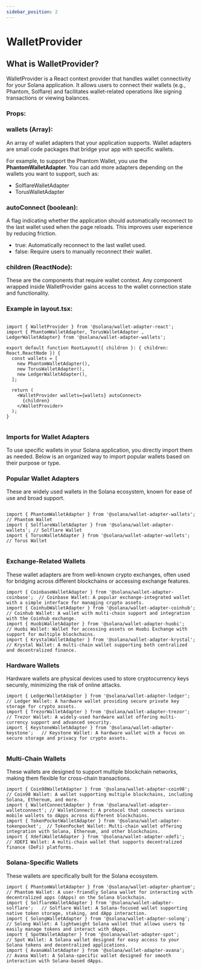 ```yaml
---
sidebar_position: 2
---
```


# WalletProvider

## What is WalletProvider?
WalletProvider is a React context provider that handles wallet connectivity for your Solana application. It allows users to connect their wallets (e.g., Phantom, Solflare) and facilitates wallet-related operations like signing transactions or viewing balances.

### Props:


### wallets (Array):
An array of wallet adapters that your application supports. Wallet adapters are small code packages that bridge your app with specific wallets.

For example, to support the Phantom Wallet, you use the **PhantomWalletAdapter**. You can add more adapters depending on the wallets you want to support, such as:

- SolflareWalletAdapter
- TorusWalletAdapter

### autoConnect (boolean):
A flag indicating whether the application should automatically reconnect to the last wallet used when the page reloads. This improves user experience by reducing friction.

- true: Automatically reconnect to the last wallet used.
- false: Require users to manually reconnect their wallet.

### children (ReactNode):
These are the components that require wallet context. Any component wrapped inside WalletProvider gains access to the wallet connection state and functionality.



### **Example in layout.tsx:**
```tsx

import { WalletProvider } from '@solana/wallet-adapter-react';
import { PhantomWalletAdapter, TorusWalletAdapter , LedgerWalletAdapter} from '@solana/wallet-adapter-wallets';

export default function RootLayout({ children }: { children: React.ReactNode }) {
  const wallets = [
    new PhantomWalletAdapter(),
    new TorusWalletAdapter(),
    new LedgerWalletAdapter(),
  ];

  return (
    <WalletProvider wallets={wallets} autoConnect>
      {children}
    </WalletProvider>
  );
}


```

### Imports for Wallet Adapters
To use specific wallets in your Solana application, you directly import them as needed. Below is an organized way to import popular wallets based on their purpose or type.

### Popular Wallet Adapters
These are widely used wallets in the Solana ecosystem, known for ease of use and broad support.


```tsx

import { PhantomWalletAdapter } from '@solana/wallet-adapter-wallets'; // Phantom Wallet  
import { SolflareWalletAdapter } from '@solana/wallet-adapter-wallets'; // Solflare Wallet  
import { TorusWalletAdapter } from '@solana/wallet-adapter-wallets';   // Torus Wallet  


```

### Exchange-Related Wallets

These wallet adapters are from well-known crypto exchanges, often used for bridging across different blockchains or accessing exchange features.


``` tsx
import { CoinbaseWalletAdapter } from '@solana/wallet-adapter-coinbase';  // Coinbase Wallet: A popular exchange-integrated wallet with a simple interface for managing crypto assets.
import { CoinhubWalletAdapter } from '@solana/wallet-adapter-coinhub';    // Coinhub Wallet: A wallet with multi-chain support and integration with the Coinhub exchange.
import { HuobiWalletAdapter } from '@solana/wallet-adapter-huobi';        // Huobi Wallet: Wallet for accessing assets on Huobi Exchange with support for multiple blockchains.
import { KrystalWalletAdapter } from '@solana/wallet-adapter-krystal';    // Krystal Wallet: A multi-chain wallet supporting both centralized and decentralized finance.

```

### Hardware Wallets
Hardware wallets are physical devices used to store cryptocurrency keys securely, minimizing the risk of online attacks.

```tsx
import { LedgerWalletAdapter } from '@solana/wallet-adapter-ledger';     // Ledger Wallet: A hardware wallet providing secure private key storage for crypto assets.
import { TrezorWalletAdapter } from '@solana/wallet-adapter-trezor';     // Trezor Wallet: A widely-used hardware wallet offering multi-currency support and advanced security.
import { KeystoneWalletAdapter } from '@solana/wallet-adapter-keystone';   // Keystone Wallet: A hardware wallet with a focus on secure storage and privacy for crypto assets.


```

### Multi-Chain Wallets
These wallets are designed to support multiple blockchain networks, making them flexible for cross-chain transactions.

```tsx
import { Coin98WalletAdapter } from '@solana/wallet-adapter-coin98';    // Coin98 Wallet: A wallet supporting multiple blockchains, including Solana, Ethereum, and more.
import { WalletConnectAdapter } from '@solana/wallet-adapter-walletconnect'; // WalletConnect: A protocol that connects various mobile wallets to dApps across different blockchains.
import { TokenPocketWalletAdapter } from '@solana/wallet-adapter-tokenpocket';  // TokenPocket Wallet: Multi-chain wallet offering integration with Solana, Ethereum, and other blockchains.
import { XdefiWalletAdapter } from '@solana/wallet-adapter-xdefi';      // XDEFI Wallet: A multi-chain wallet that supports decentralized finance (DeFi) platforms.

```

### Solana-Specific Wallets
These wallets are specifically built for the Solana ecosystem.

```tsx
import { PhantomWalletAdapter } from '@solana/wallet-adapter-phantom';    // Phantom Wallet: A user-friendly Solana wallet for interacting with decentralized apps (dApps) on the Solana blockchain.
import { SolflareWalletAdapter } from '@solana/wallet-adapter-solflare';   // Solflare Wallet: A Solana-focused wallet supporting native token storage, staking, and dApp interaction.
import { SolongWalletAdapter } from '@solana/wallet-adapter-solong';     // Solong Wallet: A lightweight Solana wallet that allows users to easily manage tokens and interact with dApps.
import { SpotWalletAdapter } from '@solana/wallet-adapter-spot';       // Spot Wallet: A Solana wallet designed for easy access to your Solana tokens and decentralized applications.
import { AvanaWalletAdapter } from '@solana/wallet-adapter-avana';        // Avana Wallet: A Solana-specific wallet designed for smooth interaction with Solana-based dApps.

```